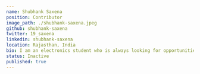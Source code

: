 ---
name: Shubhank Saxena
position: Contributor
image_path: ./shubhank-saxena.jpeg
github: shubhank-saxena
twitter: 19_saxena
linkedin: shubhank-saxena
location: Rajasthan, India
bio: I am an electronics student who is always looking for opportunities to learn something new and grow. I have a goal of helping differentially abled people with my tech and innovation. I have experience with OSS contributions and wearable hardware devices.
status: Inactive
published: true
---
